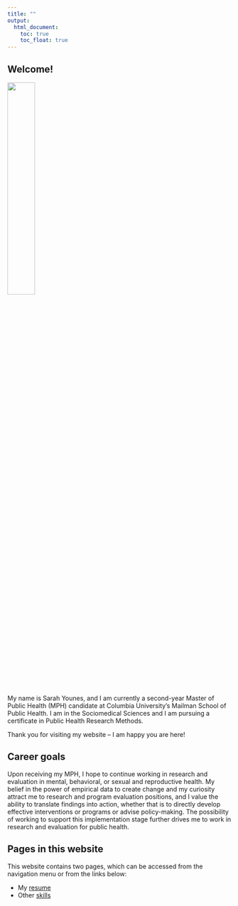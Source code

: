 ```yaml
---
title: ""
output: 
  html_document:
    toc: true
    toc_float: true
---
```


## Welcome!

<img src="images/home.jpg" style="width:35%">

My name is Sarah Younes, and I am currently a second-year Master of Public Health (MPH) candidate at Columbia University's Mailman School of Public Health. I am in the Sociomedical Sciences and I am pursuing a certificate in Public Health Research Methods.

Thank you for visiting my website -- I am happy you are here!

## Career goals

Upon receiving my MPH, I hope to continue working in research and evaluation in mental, behavioral, or sexual and reproductive health. My belief in the power of empirical data to create change and my curiosity attract me to research and program evaluation positions, and I value the ability to translate findings into action, whether that is to directly develop effective interventions or programs or advise policy-making. The possibility of working to support this implementation stage further drives me to work in research and evaluation for public health.

## Pages in this website

This website contains two pages, which can be accessed from the navigation menu or from the links below:

* My [resume](resume.html)
* Other [skills](skills.html)